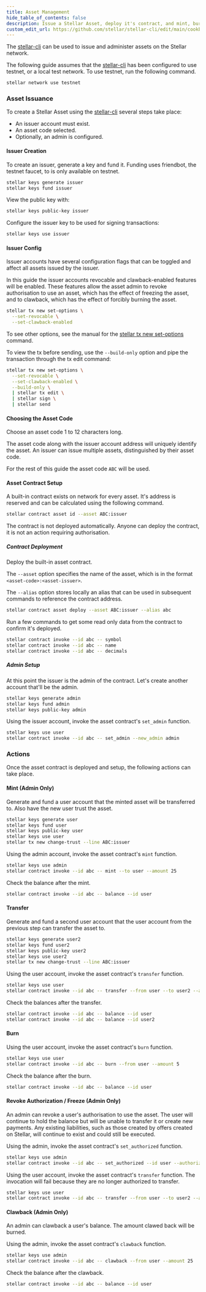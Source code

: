 ```yaml
---
title: Asset Management
hide_table_of_contents: false
description: Issue a Stellar Asset, deploy it's contract, and mint, burn, freeze, and clawback.
custom_edit_url: https://github.com/stellar/stellar-cli/edit/main/cookbook/asset-management.mdx
---
```


The [stellar-cli] can be used to issue and administer assets on the Stellar network.

The following guide assumes that the [stellar-cli] has been configured to use
testnet, or a local test network. To use testnet, run the following command.

```bash
stellar network use testnet
```

### Asset Issuance

To create a Stellar Asset using the [stellar-cli] several steps take place:

- An issuer account must exist.
- An asset code selected.
- Optionally, an admin is configured.

#### Issuer Creation

To create an issuer, generate a key and fund it. Funding uses friendbot, the
testnet faucet, to is only available on testnet.

```bash
stellar keys generate issuer
stellar keys fund issuer
```

View the public key with:

```bash
stellar keys public-key issuer
```

Configure the issuer key to be used for signing transactions:

```bash
stellar keys use issuer
```

#### Issuer Config

Issuer accounts have several configuration flags that can be toggled and affect
all assets issued by the issuer.

In this guide the issuer accounts revocable and clawback-enabled features will
be enabled. These features allow the asset admin to revoke authorisation to use
an asset, which has the effect of freezing the asset, and to clawback, which
has the effect of forcibly burning the asset.

```bash
stellar tx new set-options \
  --set-revocable \
  --set-clawback-enabled
```

To see other options, see the manual for the [stellar tx new set-options] command.

To view the tx before sending, use the `--build-only` option and pipe the
transaction through the tx edit command:

```bash
stellar tx new set-options \
  --set-revocable \
  --set-clawback-enabled \
  --build-only \
  | stellar tx edit \
  | stellar sign \
  | stellar send
```

#### Choosing the Asset Code

Choose an asset code 1 to 12 characters long.

The asset code along with the issuer account address will uniquely identify the
asset. An issuer can issue multiple assets, distinguished by their asset code.

For the rest of this guide the asset code `ABC` will be used.

#### Asset Contract Setup

A built-in contract exists on network for every asset. It's address is reserved
and can be calculated using the following command.

```bash
stellar contract asset id --asset ABC:issuer
```

The contract is not deployed automatically. Anyone can deploy the contract, it
is not an action requiring authorisation.

##### Contract Deployment

Deploy the built-in asset contract.

The `--asset` option specifies the name of the asset, which is in the format
`<asset-code>:<asset-issuer>`.

The `--alias` option stores locally an alias that can be used in subsequent
commands to reference the contract address.

```bash
stellar contract asset deploy --asset ABC:issuer --alias abc
```

Run a few commands to get some read only data from the contract to confirm it's deployed.

```bash
stellar contract invoke --id abc -- symbol
stellar contract invoke --id abc -- name
stellar contract invoke --id abc -- decimals
```

##### Admin Setup

At this point the issuer is the admin of the contract.
Let's create another account that'll be the admin.

```bash
stellar keys generate admin
stellar keys fund admin
stellar keys public-key admin
```

Using the issuer account, invoke the asset contract's `set_admin` function.

```bash
stellar keys use user
stellar contract invoke --id abc -- set_admin --new_admin admin
```

### Actions

Once the asset contract is deployed and setup, the following actions can take place.

#### Mint (Admin Only)

Generate and fund a user account that the minted asset will be transferred to.
Also have the new user trust the asset.

```bash
stellar keys generate user
stellar keys fund user
stellar keys public-key user
stellar keys use user
stellar tx new change-trust --line ABC:issuer
```

Using the admin account, invoke the asset contract's `mint` function.

```bash
stellar keys use admin
stellar contract invoke --id abc -- mint --to user --amount 25
```

Check the balance after the mint.

```bash
stellar contract invoke --id abc -- balance --id user
```

#### Transfer

Generate and fund a second user account that the user account from the previous
step can transfer the asset to.

```bash
stellar keys generate user2
stellar keys fund user2
stellar keys public-key user2
stellar keys use user2
stellar tx new change-trust --line ABC:issuer
```

Using the user account, invoke the asset contract's `transfer` function.

```bash
stellar keys use user
stellar contract invoke --id abc -- transfer --from user --to user2 --amount 3
```

Check the balances after the transfer.

```bash
stellar contract invoke --id abc -- balance --id user
stellar contract invoke --id abc -- balance --id user2
```

#### Burn

Using the user account, invoke the asset contract's `burn` function.

```bash
stellar keys use user
stellar contract invoke --id abc -- burn --from user --amount 5
```

Check the balance after the burn.

```bash
stellar contract invoke --id abc -- balance --id user
```

#### Revoke Authorization / Freeze (Admin Only)

An admin can revoke a user's authorisation to use the asset. The user will
continue to hold the balance but will be unable to transfer it or create new
payments. Any existing liabilities, such as those created by offers created on
Stellar, will continue to exist and could still be executed.

Using the admin, invoke the asset contract's `set_authorized` function.

```bash
stellar keys use admin
stellar contract invoke --id abc -- set_authorized --id user --authorize false
```

Using the user account, invoke the asset contract's `transfer` function. The
invocation will fail because they are no longer authorized to transfer.

```bash
stellar keys use user
stellar contract invoke --id abc -- transfer --from user --to user2 --amount 3
```

#### Clawback (Admin Only)

An admin can clawback a user's balance. The amount clawed back will be burned.

Using the admin, invoke the asset contract's `clawback` function.

```bash
stellar keys use admin
stellar contract invoke --id abc -- clawback --from user --amount 25
```

Check the balance after the clawback.

```bash
stellar contract invoke --id abc -- balance --id user
```

[stellar-cli]: https://developers.stellar.org/docs/tools/cli
[stellar tx new set-options]: https://developers.stellar.org/docs/tools/cli/stellar-cli#stellar-tx-new-set-options
